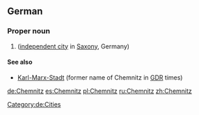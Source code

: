 ==German==
{{wikipedia|lang=de}}

===Proper noun===
{{de-proper noun|g=n}}

# {{l|en|Chemnitz}} ([[independent city]] in [[Saxony]], Germany)

====See also====
*[[Karl-Marx-Stadt]] (former name of Chemnitz in [[GDR]] times)

[[Category:de:Cities]]

[[de:Chemnitz]]
[[es:Chemnitz]]
[[pl:Chemnitz]]
[[ru:Chemnitz]]
[[zh:Chemnitz]]